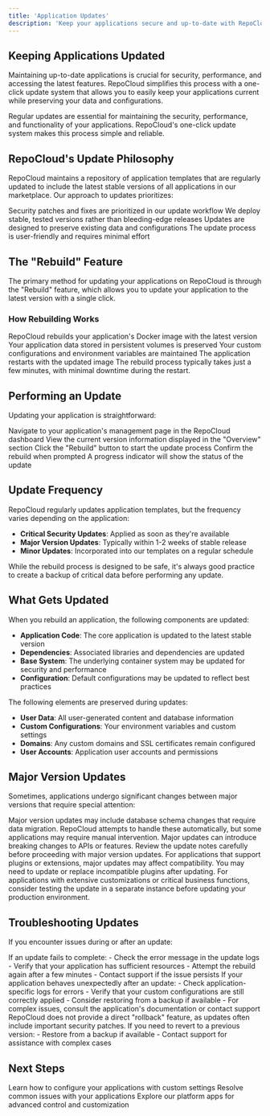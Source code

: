 ```yaml
---
title: 'Application Updates'
description: 'Keep your applications secure and up-to-date with RepoCloud''s update system'
---
```


## Keeping Applications Updated

Maintaining up-to-date applications is crucial for security, performance, and accessing the latest features. RepoCloud simplifies this process with a one-click update system that allows you to easily keep your applications current while preserving your data and configurations.

<Tip>
  Regular updates are essential for maintaining the security, performance, and functionality of your applications. RepoCloud's one-click update system makes this process simple and reliable.
</Tip>

## RepoCloud's Update Philosophy

RepoCloud maintains a repository of application templates that are regularly updated to include the latest stable versions of all applications in our marketplace. Our approach to updates prioritizes:

<CardGroup cols={2}>
  <Card title="Security" icon="shield-halved">
    Security patches and fixes are prioritized in our update workflow
  </Card>
  <Card title="Stability" icon="check-double">
    We deploy stable, tested versions rather than bleeding-edge releases
  </Card>
  <Card title="Data Preservation" icon="database">
    Updates are designed to preserve existing data and configurations
  </Card>
  <Card title="Simplicity" icon="wand-magic-sparkles">
    The update process is user-friendly and requires minimal effort
  </Card>
</CardGroup>

## The "Rebuild" Feature

The primary method for updating your applications on RepoCloud is through the "Rebuild" feature, which allows you to update your application to the latest version with a single click.

### How Rebuilding Works

<Steps>
  <Step title="Initiate Rebuild">
    RepoCloud rebuilds your application's Docker image with the latest version
  </Step>
  <Step title="Preserve Data">
    Your application data stored in persistent volumes is preserved
  </Step>
  <Step title="Apply Configuration">
    Your custom configurations and environment variables are maintained
  </Step>
  <Step title="Restart Application">
    The application restarts with the updated image
  </Step>
</Steps>

<Note>
  The rebuild process typically takes just a few minutes, with minimal downtime during the restart.
</Note>

## Performing an Update

Updating your application is straightforward:

<Steps>
  <Step title="Access Instance Management">
    Navigate to your application's management page in the RepoCloud dashboard
  </Step>
  <Step title="Check Current Version">
    View the current version information displayed in the "Overview" section
  </Step>
  <Step title="Initiate Rebuild">
    Click the "Rebuild" button to start the update process
  </Step>
  <Step title="Confirm Action">
    Confirm the rebuild when prompted
  </Step>
  <Step title="Monitor Progress">
    A progress indicator will show the status of the update
  </Step>
</Steps>

## Update Frequency

RepoCloud regularly updates application templates, but the frequency varies depending on the application:

- **Critical Security Updates**: Applied as soon as they're available
- **Major Version Updates**: Typically within 1-2 weeks of stable release
- **Minor Updates**: Incorporated into our templates on a regular schedule

<Warning>
  While the rebuild process is designed to be safe, it's always good practice to create a backup of critical data before performing any update.
</Warning>

## What Gets Updated

When you rebuild an application, the following components are updated:

- **Application Code**: The core application is updated to the latest stable version
- **Dependencies**: Associated libraries and dependencies are updated
- **Base System**: The underlying container system may be updated for security and performance
- **Configuration**: Default configurations may be updated to reflect best practices

The following elements are preserved during updates:

- **User Data**: All user-generated content and database information
- **Custom Configurations**: Your environment variables and custom settings
- **Domains**: Any custom domains and SSL certificates remain configured
- **User Accounts**: Application user accounts and permissions

## Major Version Updates

Sometimes, applications undergo significant changes between major versions that require special attention:

<AccordionGroup>
  <Accordion title="Data Migration">
    Major version updates may include database schema changes that require data migration. RepoCloud attempts to handle these automatically, but some applications may require manual intervention.
  </Accordion>
  <Accordion title="Breaking Changes">
    Major updates can introduce breaking changes to APIs or features. Review the update notes carefully before proceeding with major version updates.
  </Accordion>
  <Accordion title="Plugin Compatibility">
    For applications that support plugins or extensions, major updates may affect compatibility. You may need to update or replace incompatible plugins after updating.
  </Accordion>
</AccordionGroup>

<Tip>
  For applications with extensive customizations or critical business functions, consider testing the update in a separate instance before updating your production environment.
</Tip>

## Troubleshooting Updates

If you encounter issues during or after an update:

<AccordionGroup>
  <Accordion title="Failed Update">
    If an update fails to complete:
    - Check the error message in the update logs
    - Verify that your application has sufficient resources
    - Attempt the rebuild again after a few minutes
    - Contact support if the issue persists
  </Accordion>
  <Accordion title="Post-Update Issues">
    If your application behaves unexpectedly after an update:
    - Check application-specific logs for errors
    - Verify that your custom configurations are still correctly applied
    - Consider restoring from a backup if available
    - For complex issues, consult the application's documentation or contact support
  </Accordion>
  <Accordion title="Reverting Updates">
    RepoCloud does not provide a direct "rollback" feature, as updates often include important security patches. If you need to revert to a previous version:
    - Restore from a backup if available
    - Contact support for assistance with complex cases
  </Accordion>
</AccordionGroup>

## Next Steps

<CardGroup>
  <Card title="Environment Variables" icon="gear" href="/user-guide/environment-variables">
    Learn how to configure your applications with custom settings
  </Card>
  <Card title="Troubleshooting" icon="wrench" href="/user-guide/troubleshooting">
    Resolve common issues with your applications
  </Card>
  <Card title="Platform Apps" icon="server" href="/platforms/introduction">
    Explore our platform apps for advanced control and customization
  </Card>
</CardGroup> 